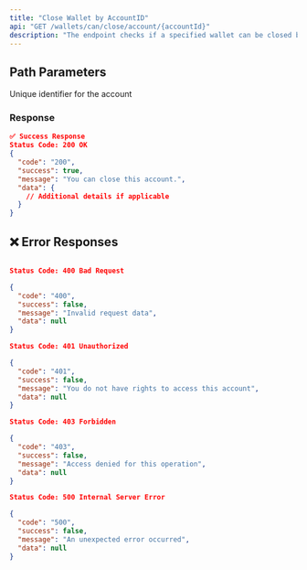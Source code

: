 ```yaml
---
title: "Close Wallet by AccountID"
api: "GET /wallets/can/close/account/{accountId}"
description: "The endpoint checks if a specified wallet can be closed based on the account ID.."
---
```


## Path Parameters

<ParamField path="accountId" type="string" required>
  Unique identifier for the account
</ParamField>


### Response

```json
✅ Success Response
Status Code: 200 OK
{
  "code": "200",
  "success": true,
  "message": "You can close this account.",
  "data": {
    // Additional details if applicable
  }
}
```

## ❌ Error Responses

```json

Status Code: 400 Bad Request

{
  "code": "400",
  "success": false,
  "message": "Invalid request data",
  "data": null
}

Status Code: 401 Unauthorized

{
  "code": "401",
  "success": false,
  "message": "You do not have rights to access this account",
  "data": null
}

Status Code: 403 Forbidden

{
  "code": "403",
  "success": false,
  "message": "Access denied for this operation",
  "data": null
}

Status Code: 500 Internal Server Error

{
  "code": "500",
  "success": false,
  "message": "An unexpected error occurred",
  "data": null
}


